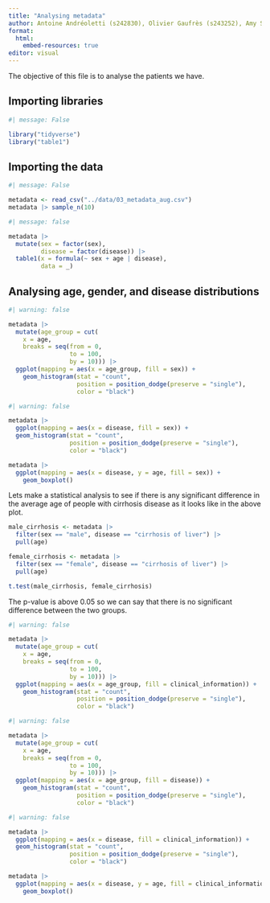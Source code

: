 ```yaml
---
title: "Analysing metadata"
author: Antoine Andréoletti (s242830), Olivier Gaufrès (s243252), Amy Surry (s201902), Lea Skytthe (s203531), Trine Søgaard (s204655)
format:
  html:
    embed-resources: true
editor: visual
---
```


The objective of this file is to analyse the patients we have.

## Importing libraries

```r
#| message: False

library("tidyverse")
library("table1")
```

## Importing the data

```r
#| message: False

metadata <- read_csv("../data/03_metadata_aug.csv")
metadata |> sample_n(10)
```

```r
#| message: false

metadata |> 
  mutate(sex = factor(sex),
         disease = factor(disease)) |> 
  table1(x = formula(~ sex + age | disease),
         data = _)
```

## Analysing age, gender, and disease distributions

```r
#| warning: false

metadata |> 
  mutate(age_group = cut(
    x = age,
    breaks = seq(from = 0,
                 to = 100,
                 by = 10))) |> 
  ggplot(mapping = aes(x = age_group, fill = sex)) +
    geom_histogram(stat = "count", 
                   position = position_dodge(preserve = "single"),
                   color = "black")
```

```r
#| warning: false

metadata |> 
  ggplot(mapping = aes(x = disease, fill = sex)) +
  geom_histogram(stat = "count",
                 position = position_dodge(preserve = "single"),
                 color = "black") 
```

```r
metadata |> 
  ggplot(mapping = aes(x = disease, y = age, fill = sex)) +
    geom_boxplot()
```

Lets make a statistical analysis to see if there is any significant difference in the average age of people with cirrhosis disease as it looks like in the above plot.

```r
male_cirrhosis <- metadata |> 
  filter(sex == "male", disease == "cirrhosis of liver") |> 
  pull(age)

female_cirrhosis <- metadata |> 
  filter(sex == "female", disease == "cirrhosis of liver") |> 
  pull(age)

t.test(male_cirrhosis, female_cirrhosis)
```

The p-value is above 0.05 so we can say that there is no significant difference between the two groups.

```r
#| warning: false

metadata |> 
  mutate(age_group = cut(
    x = age,
    breaks = seq(from = 0,
                 to = 100,
                 by = 10))) |> 
  ggplot(mapping = aes(x = age_group, fill = clinical_information)) +
    geom_histogram(stat = "count", 
                   position = position_dodge(preserve = "single"),
                   color = "black")
```

```r
#| warning: false

metadata |> 
  mutate(age_group = cut(
    x = age,
    breaks = seq(from = 0,
                 to = 100,
                 by = 10))) |> 
  ggplot(mapping = aes(x = age_group, fill = disease)) +
    geom_histogram(stat = "count", 
                   position = position_dodge(preserve = "single"),
                   color = "black")
```

```r
#| warning: false

metadata |> 
  ggplot(mapping = aes(x = disease, fill = clinical_information)) +
  geom_histogram(stat = "count",
                 position = position_dodge(preserve = "single"),
                 color = "black") 
```

```r
metadata |> 
  ggplot(mapping = aes(x = disease, y = age, fill = clinical_information)) +
    geom_boxplot()
```
